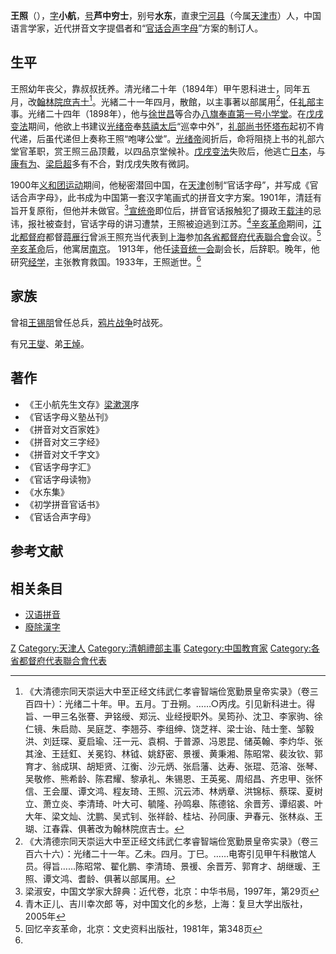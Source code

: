 {{Otheruses|other=名为王照的其他人物|王照}}

'''王照'''（{{bd|1859年||1933年|catIdx=W}}），[[表字|字]]'''小航'''，[[号|号]]'''芦中穷士'''，别号'''水东'''，直隶[[宁河县|宁河县]]（今属[[天津市|天津市]]）人，中国语言学家，近代拼音文字提倡者和“[[官话合声字母|官话合声字母]]”方案的制订人。

== 生平 ==
王照幼年丧父，靠叔叔抚养。清光绪二十年（1894年）甲午恩科进士，同年五月，改[[翰林院|翰林院]][[庶吉士|庶吉士]]<ref>《大清德宗同天崇运大中至正经文纬武仁孝睿智端俭宽勤景皇帝实录》（卷三百四十）：光绪二十年。甲。五月。丁丑朔。……○丙戌。引见新科进士。得旨、一甲三名张謇、尹铭绶、郑沅、业经授职外。吴筠孙、沈卫、李家驹、徐仁镜、朱启勋、吴庭芝、李翘芬、李组绅、饶芝祥、梁士诒、陆士奎、邹毅洪、刘廷琛、夏启瑜、汪一元、袁桐、于普源、冯恩昆、储英翰、李灼华、张其淦、王廷釭、关冕钧、林钺、姚舒密、景禐、黄秉湘、陈昭常、裴汝钦、郭育才、翁成琪、胡矩贤、江衡、沙元炳、张启藩、达寿、张琨、范溶、张琴、吴敬修、熊希龄、陈君耀、黎承礼、朱锡恩、王英冕、周绍昌、齐忠甲、张怀信、王会厘、谭文鸿、程友琦、王照、沉云沛、林炳章、洪锦标、蔡琛、夏树立、萧立炎、李清琦、叶大可、毓隆、孙鸣皋、陈德铭、余晋芳、谭绍裘、叶大年、梁文灿、沈鹏、吴式钊、张祥龄、桂坫、孙同康、尹春元、张林焱、王瑚、江春霖、俱著改为翰林院庶吉士。</ref>。光緒二十一年四月，散館，以主事著以部属用<ref>《大清德宗同天崇运大中至正经文纬武仁孝睿智端俭宽勤景皇帝实录》（卷三百六十六）：光绪二十一年。乙未。四月。丁巳。……电寄引见甲午科散馆人员。得旨……陈昭常、翟化鹏、李清琦、景禐、余晋芳、郭育才、胡继瑗、王照、谭文鸿、耆龄、俱著以部属用。</ref>，任[[礼部|礼部]]主事。光绪二十四年（1898年），他与[[徐世昌|徐世昌]]等合办[[八旗奉直第一号小学堂|八旗奉直第一号小学堂]]。在[[戊戌变法|戊戌变法]]期间，他欲上书建议[[光绪帝|光绪帝]]奉[[慈禧太后|慈禧太后]]“巡幸中外”，[[礼部尚书|礼部尚书]][[怀塔布|怀塔布]]起初不肯代递，后虽代递但上奏称王照“咆哮公堂”。[[光绪帝|光绪帝]]阅折后，命将阻挠上书的礼部六堂官革职，赏王照三品顶戴，以四品京堂候补。[[戊戌变法|戊戌变法]]失败后，他逃亡[[日本|日本]]，与[[康有为|康有为]]、[[梁启超|梁启超]]多有不合，對戊戌失敗有微詞。

1900年[[义和团运动|义和团运动]]期间，他秘密潜回中国，在[[天津|天津]]创制“官话字母”，并写成《官话合声字母》，此书成为中国第一套汉字笔画式的拼音文字方案。1901年，清廷有旨开复原衔，但他并未做官。<ref name=lsa>梁淑安，中国文学家大辞典：近代卷，北京：中华书局，1997年，第29页</ref>[[宣统帝|宣统帝]]即位后，拼音官话报触犯了摄政王[[载沣|载沣]]的忌讳，报社被查封，官话字母的讲习遭禁，王照被迫逃到江苏。<ref>青木正儿、吉川幸次郎 等，对中国文化的乡愁，上海：复旦大学出版社，2005年</ref>[[辛亥革命|辛亥革命]]期间，[[江北都督府|江北都督府]]都督[[蒋雁行|蒋雁行]]曾派王照充当代表到[[上海|上海]]参加[[各省都督府代表聯合會|各省都督府代表聯合會]]会议。<ref>回忆辛亥革命，北京：文史资料出版社，1981年，第348页</ref>[[辛亥革命|辛亥革命]]后，他寓居[[南京|南京]]。 1913年，他任[[读音统一会|读音统一会]]副会长，后辞职。晚年，他研究[[经学|经学]]，主张教育救国。1933年，王照逝世。<ref name=lsa/>

== 家族 ==
曾祖[[王锡朋|王锡朋]]曾任总兵，[[鸦片战争|鸦片战争]]时战死。

有兄[[王燮_(清末將領)|王燮]]、弟[[王焯|王焯]]。

== 著作 ==
*《王小航先生文存》[[梁漱溟|梁漱溟]]序
*《官话字母义塾丛刊》
*《拼音对文百家姓》
*《拼音对文三字经》
*《拼音对文千字文》
*《官话字母字汇》
*《官话字母读物》
*《水东集》
*《初学拼音官话书》
*《官话合声字母》

== 参考文献 ==
{{reflist}}

== 相关条目 ==
* [[汉语拼音|汉语拼音]]
* [[廢除漢字|廢除漢字]]

{{光绪二十年甲午恩科殿试金榜}}
{{中华民国各省都督府代表联合会上海会议代表}}

{{Authority control}}
{{DEFAULTSORT:Wang王}}
[[Category:王姓|Z]]
[[Category:天津人|Category:天津人]]
[[Category:清朝禮部主事|Category:清朝禮部主事]]
[[Category:中国教育家|Category:中国教育家]]
[[Category:各省都督府代表聯合會代表|Category:各省都督府代表聯合會代表]]
